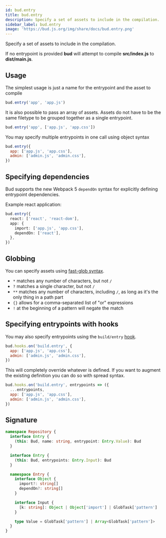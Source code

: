 ```yaml
---
id: bud.entry
title: bud.entry
description: Specify a set of assets to include in the compilation.
sidebar_label: bud.entry
image: 'https://bud.js.org/img/share/docs/bud.entry.png'
---
```


Specify a set of assets to include in the compilation.

If no entrypoint is provided **bud** will attempt to compile **src/index.js** to **dist/main.js**.

## Usage

The simplest usage is just a name for the entrypoint and the asset to compile

```js title='bud.config.js'
bud.entry('app', 'app.js')
```

It is also possible to pass an array of assets. Assets do not have to be the same filetype to be grouped together as a single entrypoint.

```js title='bud.config.js'
bud.entry('app', ['app.js', 'app.css'])
```

You may specify multiple entrypoints in one call using object syntax

```js title='bud.config.js'
bud.entry({
  app: ['app.js', 'app.css'],
  admin: ['admin.js', 'admin.css'],
})
```

## Specifying dependencies

Bud supports the new Webpack 5 `dependOn` syntax for explicitly defining entrypoint dependencies.

Example react application:

```ts title='bud.config.js'
bud.entry({
  react: ['react', 'react-dom'],
  app: {
    import: ['app.js', 'app.css'],
    dependOn: ['react'],
  },
})
```

## Globbing

You can specify assets using [fast-glob syntax](https://git.io/JkGbw).

- `*` matches any number of characters, but not `/`
- `?` matches a single character, but not `/`
- `**` matches any number of characters, including `/`, as long as it's the only thing in a path part
- `{}` allows for a comma-separated list of "or" expressions
- `!` at the beginning of a pattern will negate the match

## Specifying entrypoints with hooks

You may also specify entrypoints using the `build/entry` [hook](/docs/bud.hooks/).

```js title='bud.config.js'
bud.hooks.on('build.entry', {
  app: ['app.js', 'app.css'],
  admin: ['admin.js', 'admin.css'],
})
```

This will completely override whatever is defined. If you want to augment the existing definition you can do so with spread syntax.

```js title='bud.config.js'
bud.hooks.on('build.entry', entrypoints => ({
  ...entrypoints,
  app: ['app.js', 'app.css'],
  admin: ['admin.js', 'admin.css'],
})
```

## Signature

```ts title='@roots/bud-api/types/repository/index.d.ts'
namespace Repository {
  interface Entry {
    (this: Bud, name: string, entrypoint: Entry.Value): Bud
  }

  interface Entry {
    (this: Bud, entrypoints: Entry.Input): Bud
  }

  namespace Entry {
    interface Object {
      import?: string[]
      dependOn?: string[]
    }

    interface Input {
      [k: string]: Object | Object['import'] | GlobTask['pattern']
    }

    type Value = GlobTask['pattern'] | Array<GlobTask['pattern']>
  }
}
```
